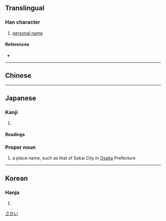 {{also|界}}
{{character info}}
==Translingual==

===Han character===
{{Han char|rn=32|rad=土|as=09|sn=12|four=|canj=GWOL|ids=⿰土界}}

# [[personal name]]

====References====
* {{Han ref|kx=0234.190|dkj=05289|dj=0472.100|hdz=10463.080|uh=583A|ud=22586}}

----

==Chinese==
{{zh-see|界|v}}

----

==Japanese==

===Kanji===
{{ja-kanji|grade=|rs=土09}}

# {{rfdef|ja|sort=土09}}

====Readings====
{{ja-readings
|goon=け
|kanon=かい
|kun=さかい-
}}

===Proper noun===
{{ja-pos|さかい|proper}}

# a place name, such as that of Sakai City in [[Osaka]] Prefecture

[[Category:ja:Cities|さかい]]

----

==Korean==

===Hanja===
{{ko-hanja|hangeul=계|rv=gye|mr=kye}}

# {{rfdef|ko|sort=土09}}